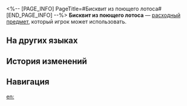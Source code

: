 <%-- [PAGE_INFO]
PageTitle=#Бисквит из поющего лотоса#
[END_PAGE_INFO] --%>
{{Расходный предмет Инфобокс
|id          = 408407
|Изображения = Предмет Бисквит из поющего лотоса.png
|Тип         = Расходные предметы энергии
|Редкость    = 2
|Эффект      = Восстанавливает 30% энергии выбранному союзнику.
|Описание    = Классическая закуска Лофу, приготовленная из поющего лотоса.<br />Стоит только откусить кусочек, как бисквит издаёт звонкий смех. Иногда гурманы Лофу используют его, чтобы подразнить иномирцев.
|Рецепт      = 
|Источник1   = [[Киоск с закусками]]
|Источник2   = 
|Источник3   = 
}}
{{Описание|''«Я чуть не помер от страха!»''}}
'''Бисквит из поющего лотоса''' — [[расходный предмет]], который игрок может использовать.

==На других языках==
{{На других языках
|en   = Songlotus Cake
|zhs  = 鸣藕糕
|zht  = 鳴藕糕
|ja   = 蓮根餅
|ko   = 연근떡
|es   = Pastel de loto sonoro
|fr   = Gâteau de mélotus
|ru   = Бисквит из поющего лотоса
|th   = Songlotus Cake
|vi   = Bánh Ngó Sen
|de   = Sanglotuskuchen
|id   = Songlotus Cake
|pt   = Bolo de Canção de Lótus
}}

==История изменений==
{{История изменений|3.5}}

==Навигация==
{{Расходные предметы Навбокс}}

[[en:]]